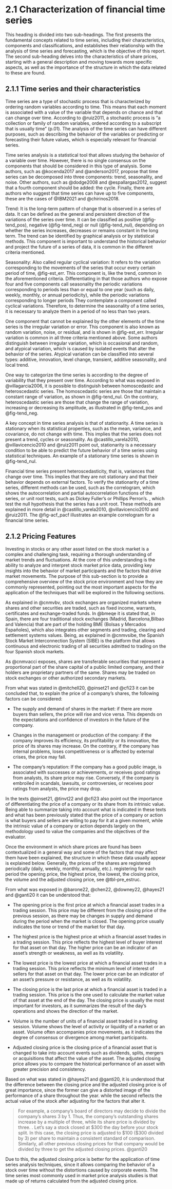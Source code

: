 # 2.1 Characterization of financial time series {.unnumbered}

This heading is divided into two sub-headings. The first presents the fundamental concepts related to time series, including their characteristics, components and classifications, and establishes their relationship with the analysis of time series and forecasting, which is the objective of this report. The second sub-heading delves into the characteristics of share prices, starting with a general description and moving towards more specific aspects, as well as the importance of the structure in which the data related to these are found.

## 2.1.1 Time series and their characteristics

Time series are a type of stochastic process that is characterized by ordering random variables according to time. This means that each moment is associated with a value of the variable that depends on chance and that can change over time. According to @ruiz2011, a stochastic process is "a collection or family of random variables, ordered according to a subscript that is usually time" (p.01). The analysis of the time series can have different purposes, such as describing the behavior of the variables or predicting or forecasting their future values, which is especially relevant for financial series.

Time series analysis is a statistical tool that allows studying the behavior of a variable over time. However, there is no single consensus on the components that should be considered in this type of analysis. Some authors, such as @kocenda2017 and @anderson2017, propose that time series can be decomposed into three components: trend, seasonality, and noise. Other authors, such as @dodge2008 and @espallargas2012, suggest that a fourth component should be added: the cycle. Finally, there are authors who suggest that time series can have up to five components, these are the cases of @IBM2021 and @chirinos2018.

Trend: It is the long-term pattern of change that is observed in a series of data. It can be defined as the general and persistent direction of the variations of the series over time. It can be classified as positive (@fig-tend_pos), negative (@fig-tend_neg) or null (@fig-tend_nul), depending on whether the series increases, decreases or remains constant in the long term. The trend can be identified by graphical analysis or by statistical methods. This component is important to understand the historical behavior and project the future of a series of data, it is common in the different criteria mentioned.

Seasonality: Also called regular cyclical variation: It refers to the variation corresponding to the movements of the series that occur every certain period of time, @fig-est_err. This component is, like the trend, common in the aforementioned criteria. Differentiating in that those authors who expose four and five components call seasonality the periodic variations corresponding to periods less than or equal to one year (such as daily, weekly, monthly, or annual periodicity), while the periodic variations corresponding to longer periods They contemplate a component called cyclical variations. Therefore, to determine the seasonality of a time series, it is necessary to analyze them in a period of no less than two years.

One component that cannot be explained by the other elements of the time series is the irregular variation or error. This component is also known as random variation, noise, or residual, and is shown in @fig-est_err. Irregular variation is common in all three criteria mentioned above. Some authors distinguish between irregular variation, which is occasional and random, and atypical variation, which is caused by isolated events that alter the behavior of the series. Atypical variation can be classified into several types: additive, innovation, level change, transient, additive seasonality, and local trend.

One way to categorize the time series is according to the degree of variability that they present over time. According to what was exposed in @villagarcia2006, it is possible to distinguish between homoscedastic and heteroscedastic series. The homoscedastic series are those that maintain a constant range of variation, as shown in @fig-tend_nul. On the contrary, heteroscedastic series are those that change the range of variation, increasing or decreasing its amplitude, as illustrated in @fig-tend_pos and @fig-tend_neg.

A key concept in time series analysis is that of stationarity. A time series is stationary when its statistical properties, such as the mean, variance, and covariance, do not change with time. This implies that the series does not present a trend, cycles or seasonality. As @castillo_varela2010, @villavicencio2010 and @ruiz2011 point out, stationarity is a necessary condition to be able to predict the future behavior of a time series using statistical techniques. An example of a stationary time series is shown in @fig-tend_nul.

Financial time series present heteroscedasticity, that is, variances that change over time. This implies that they are not stationary and that their behavior depends on external factors. To verify the stationarity of a time series, different methods can be used, such as the correlogram, which shows the autocorrelation and partial autocorrelation functions of the series, or unit root tests, such as Dickey Fuller's or Phillips Perron's. , which test the null hypothesis that the series has a unit root. These methods are explained in more detail in @castillo_varela2010, @villavicencio2010 and @ruiz2011. The @fig-acf_pacf illustrates an example correlogram for a financial time series.

## 2.1.2 Pricing Features

Investing in stocks or any other asset listed on the stock market is a complex and challenging task, requiring a thorough understanding of market trends and fluctuations. At the core of this understanding is the ability to analyze and interpret stock market price data, providing key insights into the behavior of market participants and the factors that drive market movements. The purpose of this sub-section is to provide a comprehensive overview of the stock price environment and how they are commonly represented, pointing out the most important aspects for the application of the techniques that will be explored in the following sections.

As explained in @cnmvbv, stock exchanges are organized markets where shares and other securities are traded, such as fixed income, warrants, certificates and exchange-traded funds. In @bmeqe it is stated that, in Spain, there are four traditional stock exchanges (Madrid, Barcelona, ​​Bilbao and Valencia) that are part of the holding BME (Bolsas y Mercados Españoles), which also integrates other segments and trading, clearing and settlement systems values. Being, as explained in @cnmvsibe, the Spanish Stock Market Interconnection System (SIBE) is the platform that allows continuous and electronic trading of all securities admitted to trading on the four Spanish stock markets.

As @cnmvacci exposes, shares are transferable securities that represent a proportional part of the share capital of a public limited company, and their holders are proprietary partners of the same. Shares may be traded on stock exchanges or other authorized secondary markets.

From what was stated in @mitchell20, @pinset21 and @cfi23 it can be concluded that, to explain the price of a company's shares, the following factors can be considered:

-   The supply and demand of shares in the market: if there are more buyers than sellers, the price will rise and vice versa. This depends on the expectations and confidence of investors in the future of the company.

-   Changes in the management or production of the company: if the company improves its efficiency, its profitability or its innovation, the price of its shares may increase. On the contrary, if the company has internal problems, loses competitiveness or is affected by external crises, the price may fall.

-   The company's reputation: If the company has a good public image, is associated with successes or achievements, or receives good ratings from analysts, its share price may rise. Conversely, if the company is embroiled in scandals, lawsuits, or controversies, or receives poor ratings from analysts, the price may drop.

In the texts @pinset21, @tinvt22 and @cfi23 also point out the importance of differentiating the price of a company or its share from its intrinsic value. Being able to summarize taking into account what is indicated in these texts and what has been previously stated that the price of a company or action is what buyers and sellers are willing to pay for it at a given moment, while the intrinsic value of a company or action depends largely on the methodology used to value the companies and the objectives of the evaluator.

Once the environment in which share prices are found has been contextualized in a general way and some of the factors that may affect them have been explained, the structure in which these data usually appear is explained below. Generally, the prices of the shares are registered periodically (daily, weekly, monthly, annually, etc.). registering for each period the opening price, the highest price, the lowest, the closing price, the volume and the adjusted closing price, see @tbl-pre_estruc.

From what was exposed in @barone22, @chen22, @downey22, @hayes21 and @ganti20 it can be understood that:

-   The opening price is the first price at which a financial asset trades in a trading session. This price may be different from the closing price of the previous session, as there may be changes in supply and demand during the period when the market is closed. The opening price usually indicates the tone or trend of the market for that day.

-   The highest price is the highest price at which a financial asset trades in a trading session. This price reflects the highest level of buyer interest for that asset on that day. The higher price can be an indicator of an asset's strength or weakness, as well as its volatility.

-   The lowest price is the lowest price at which a financial asset trades in a trading session. This price reflects the minimum level of interest of sellers for that asset on that day. The lower price can be an indicator of an asset's pressure or resistance, as well as its volatility.

-   The closing price is the last price at which a financial asset is traded in a trading session. This price is the one used to calculate the market value of that asset at the end of the day. The closing price is usually the most important for investors, as it summarizes the result of the day's operations and shows the direction of the market.

-   Volume is the number of units of a financial asset traded in a trading session. Volume shows the level of activity or liquidity of a market or an asset. Volume often accompanies price movements, as it indicates the degree of consensus or divergence among market participants.

-   Adjusted closing price is the closing price of a financial asset that is changed to take into account events such as dividends, splits, mergers or acquisitions that affect the value of the asset. The adjusted closing price allows you to compare the historical performance of an asset with greater precision and consistency.

Based on what was stated in @hayes21 and @ganti20, it is understood that the difference between the closing price and the adjusted closing price is of great importance, since the former can give a distorted image of the performance of a share throughout the year. while the second reflects the actual value of the stock after adjusting for the factors that alter it.

> For example, a company's board of directors may decide to divide the company's shares 3 by 1. Thus, the company's outstanding shares increase by a multiple of three, while its share price is divided by three. . Let's say a stock closed at \$300 the day before your stock split. In this case, the closing price is adjusted to \$100 (\$300 divided by 3) per share to maintain a consistent standard of comparison. Similarly, all other previous closing prices for that company would be divided by three to get the adjusted closing prices. @ganti20

Due to this, the adjusted closing price is better for the application of time series analysis techniques, since it allows comparing the behavior of a stock over time without the distortions caused by corporate events. The time series most commonly used in market price analysis studies is that made up of returns calculated from the adjusted closing price.
